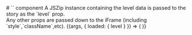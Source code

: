 
<Meta title="PewPew" component={PewPew} />
# `<PewPew/>` component
  A JSZip instance containing the level data is passed to the story as the `level` prop.<br/> 
  Any other props are passed down to the iFrame (including `style`,`className`,etc).
<Story
  name="Primary">
  {(args, { loaded: { level } }) => (
    <PewPew {...args} level={level} style={{width:"100%",height:"90vh"}} />
  )}
</Story>
 

